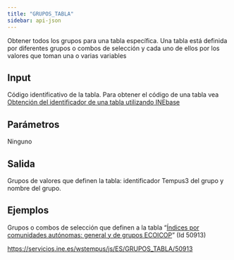 ```yaml
---
title: "GRUPOS_TABLA"
sidebar: api-json
---
```


Obtener todos los grupos para una tabla específica. Una tabla está definida por diferentes grupos o combos de selección y cada uno de ellos por los valores que toman una o varias variables

## Input

Código identificativo de la tabla. Para obtener el código de una tabla vea [Obtención del identificador de una tabla utilizando INEbase](../codigos_identificadores.html)

## Parámetros

Ninguno

## Salida

Grupos de valores que definen la tabla: identificador Tempus3 del grupo y nombre del grupo.

## Ejemplos

Grupos o combos de selección que definen a la tabla "[Índices por comunidades autónomas: general y de grupos ECOICOP](https://www.ine.es/jaxiT3/Tabla.htm?t=50913)" (Id 50913)

<https://servicios.ine.es/wstempus/js/ES/GRUPOS_TABLA/50913>
